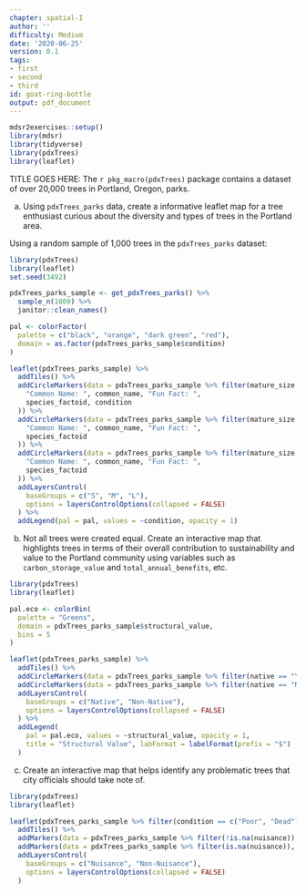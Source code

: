 ```yaml
---
chapter: spatial-I
author: ''
difficulty: Medium
date: '2020-06-25'
version: 0.1
tags:
- first
- second
- third
id: goat-ring-bottle
output: pdf_document
---
```



```r
mdsr2exercises::setup()
library(mdsr)
library(tidyverse)
library(pdxTrees)
library(leaflet)
```

TITLE GOES HERE: The `r pkg_macro(pdxTrees)` package contains a dataset of over 20,000 trees in Portland, Oregon, parks. 

a. Using `pdxTrees_parks` data, create a informative leaflet map for a tree enthusiast curious about the diversity and types of trees in the Portland area. 

<!--begin-answer-->

Using a random sample of 1,000 trees in the `pdxTrees_parks` dataset: 

```r
library(pdxTrees)
library(leaflet)
set.seed(3492)

pdxTrees_parks_sample <- get_pdxTrees_parks() %>%
  sample_n(1000) %>%
  janitor::clean_names()

pal <- colorFactor(
  palette = c("black", "orange", "dark green", "red"),
  domain = as.factor(pdxTrees_parks_sample$condition)
)

leaflet(pdxTrees_parks_sample) %>%
  addTiles() %>%
  addCircleMarkers(data = pdxTrees_parks_sample %>% filter(mature_size == "S"), group = "S", lng = ~longitude, lat = ~latitude, color = ~ pal(condition), radius = 5, popup = ~ paste(
    "Common Name: ", common_name, "Fun Fact: ",
    species_factoid, condition
  )) %>%
  addCircleMarkers(data = pdxTrees_parks_sample %>% filter(mature_size == "M"), group = "M", lng = ~longitude, lat = ~latitude, color = ~ pal(condition), radius = 5, popup = ~ paste(
    "Common Name: ", common_name, "Fun Fact: ",
    species_factoid
  )) %>%
  addCircleMarkers(data = pdxTrees_parks_sample %>% filter(mature_size == "L"), group = "L", lng = ~longitude, lat = ~latitude, color = ~ pal(condition), radius = 5, popup = ~ paste(
    "Common Name: ", common_name, "Fun Fact: ",
    species_factoid
  )) %>%
  addLayersControl(
    baseGroups = c("S", "M", "L"),
    options = layersControlOptions(collapsed = FALSE)
  ) %>%
  addLegend(pal = pal, values = ~condition, opacity = 1)
```
  <!--end-answer-->

b. Not all trees were created equal. Create an  interactive map that highlights trees in terms of their overall contribution to sustainability and value to the Portland community using variables such as `carbon_storage_value` and `total_annual_benefits`, etc.

<!--begin-answer-->
```r
library(pdxTrees)
library(leaflet)

pal.eco <- colorBin(
  palette = "Greens",
  domain = pdxTrees_parks_sample$structural_value,
  bins = 5
)

leaflet(pdxTrees_parks_sample) %>%
  addTiles() %>%
  addCircleMarkers(data = pdxTrees_parks_sample %>% filter(native == "Yes"), group = "Native", lng = ~longitude, lat = ~latitude, color = ~ pal.eco(structural_value), radius = 5, popup = ~ paste("Common Name: ", common_name, "Carbon Sequestration in lbs: ", carbon_sequestration_lb)) %>%
  addCircleMarkers(data = pdxTrees_parks_sample %>% filter(native == "No"), group = "Non-Native", lng = ~longitude, lat = ~latitude, color = ~ pal.eco(structural_value), radius = 5, popup = ~ paste("Common Name: ", common_name, "Carbon Sequestration in lbs: ", carbon_sequestration_lb)) %>%
  addLayersControl(
    baseGroups = c("Native", "Non-Native"),
    options = layersControlOptions(collapsed = FALSE)
  ) %>%
  addLegend(
    pal = pal.eco, values = ~structural_value, opacity = 1,
    title = "Structural Value", labFormat = labelFormat(prefix = "$")
  )
```
  <!--end-answer-->

c. Create an interactive map that helps identify any problematic trees that city officials should take note of. 

  <!--begin-answer-->
```r
library(pdxTrees)
library(leaflet)

leaflet(pdxTrees_parks_sample %>% filter(condition == c("Poor", "Dead"))) %>%
  addTiles() %>%
  addMarkers(data = pdxTrees_parks_sample %>% filter(!is.na(nuisance)), group = "Nuisance", lng = ~longitude, lat = ~latitude, popup = ~ paste(park)) %>%
  addMarkers(data = pdxTrees_parks_sample %>% filter(is.na(nuisance)), group = "Non-Nuisance", lng = ~longitude, lat = ~latitude, popup = ~ paste(park)) %>%
  addLayersControl(
    baseGroups = c("Nuisance", "Non-Nuisance"),
    options = layersControlOptions(collapsed = FALSE)
  )
```
  <!--end-answer-->

